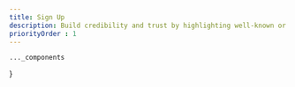 ```yaml
---
title: Sign Up
description: Build credibility and trust by highlighting well-known or reputable brands that are connected to your business.
priorityOrder : 1
---
```



    ..._components
}

<BlockPreview
    title="Sign Up 1"
    src="/blocks-preview/signup/signup1"
    code={signupCode1}
    client:visible
/>

<BlockPreview
    title="Sign Up 2"
    src="/blocks-preview/signup/signup2"
    code={signupCode2}
    client:visible
/>

<BlockPreview
    title="Sign Up 3"
    src="/blocks-preview/signup/signup3"
    code={signupCode3}
    client:visible
/>
